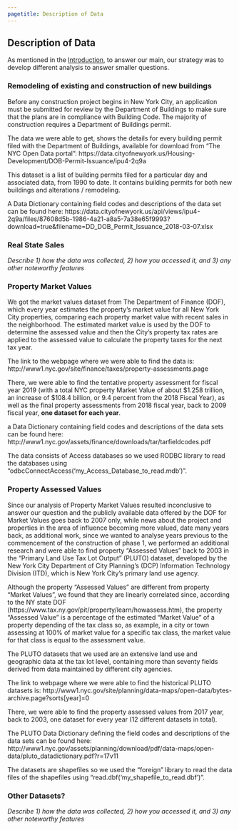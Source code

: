 ---
pagetitle: Description of Data
---

## Description of Data

As mentioned in the [Introduction](./), to answer our main, our strategy was to develop different analysis to answer smaller questions.
  
### Remodeling of existing and construction of new buildings   
  
Before any construction project begins in New York City, an application must be submitted for review by the Department of Buildings to make sure that the plans are in compliance with Building Code. The majority of construction requires a Department of Buildings permit.
  
The data we were able to get, shows the details for every building permit filed with the Department of Buildings, available for download from "The NYC Open Data portal": https://data.cityofnewyork.us/Housing-Development/DOB-Permit-Issuance/ipu4-2q9a
  
This dataset is a list of building permits filed for a particular day and associated data, from 1990 to date. It contains building permits for both new buildings and alterations / remodeling.
  
A Data Dictionary containing field codes and descriptions of the data set can be found here:
https://data.cityofnewyork.us/api/views/ipu4-2q9a/files/87608d5b-1986-4a21-a8a5-7a38e65f9993?download=true&filename=DD_DOB_Permit_Issuance_2018-03-07.xlsx
    
      
### Real State Sales
_Describe 1) how the data was collected, 2) how you accessed it, and 3) any other noteworthy features_
    
    
### Property Market Values

We got the market values dataset from The Department of Finance (DOF), which every year estimates the property's market value for all New York City properties, comparing each property market value with recent sales in the neighborhood. The estimated market value is used by the DOF to determine the assessed value and then the City's property tax rates are applied to the assessed value to calculate the property taxes for the next tax year.
  
The link to the webpage where we were able to find the data is: http://www1.nyc.gov/site/finance/taxes/property-assessments.page
  
There, we were able to find the tentative property assessment for fiscal year 2019 (with a total NYC property Market Value of about $1.258 trillion, an increase of $108.4 billion, or 9.4 percent from the 2018 Fiscal Year), as well as the final property assessments from 2018 fiscal year, back to 2009 fiscal year, **one dataset for each year**.
  
a Data Dictionary containing field codes and descriptions of the data sets can be found here: http://www1.nyc.gov/assets/finance/downloads/tar/tarfieldcodes.pdf

The data consists of Access databases so we used RODBC library to read the databases using "odbcConnectAccess('my_Access_Database_to_read.mdb')". 
  
### Property Assessed Values
   
Since our analysis of Property Market Values resulted inconclusive to answer our question and the publicly available data offered by the DOF for Market Values goes back to 2007 only, while news about the project and properties in the area of influence becoming more valued, date many years back, as additional work, since we wanted to analyse years previous to the commencement of the construction of phase 1, we performed an additional research and were able to find property "Assessed Values" back to 2003 in the "Primary Land Use Tax Lot Output" (PLUTO) dataset, developed by the New York City Department of City Planning's (DCP) Information Technology Division (ITD), which is New York City's primary land use agency. 

Although the property "Assessed Values" are different from property "Market Values", we found that they are linearly correlated since, according to the NY state DOF (https://www.tax.ny.gov/pit/property/learn/howassess.htm), the property "Assessed Value" is a percentage of the estimated "Market Value" of a property depending of the tax class so, as example, in a city or town assessing at 100% of market value for a specific tax class, the market value for that class is equal to the assessment value.

The PLUTO datasets that we used are an extensive land use and geographic data at the tax lot level, containing more than seventy fields derived from data maintained by different city agencies.

The link to webpage where we were able to find the historical PLUTO datasets is:
http://www1.nyc.gov/site/planning/data-maps/open-data/bytes-archive.page?sorts[year]=0

There, we were able to find the property assessed values from 2017 year, back to 2003, one dataset for every year (12 different datasets in total).

The PLUTO Data Dictionary defining the field codes and descriptions of the data sets can be found here: http://www1.nyc.gov/assets/planning/download/pdf/data-maps/open-data/pluto_datadictionary.pdf?r=17v11

The datasets are shapefiles so we used the "foreign" library to read the data files of the shapefiles using "read.dbf('my_shapefile_to_read.dbf')". 
  
  
### Other Datasets?
  
_Describe 1) how the data was collected, 2) how you accessed it, and 3) any other noteworthy features_

  
  
<br>